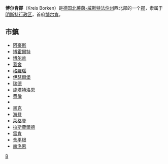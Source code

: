 {{德国县级行政单位
| 县徽图 =Image:DEU Kreis Borken COA.svg
| 在德国内的位置图 = Image:Lage des Kreises Borken in Deutschland.PNG
| 所属联邦州 = 北莱茵-威斯特法伦州
| 所属行政区 = 明斯特行政区
| 首府 = 博尔肯
| 面积 = 1418.78
| 人口 = 369,500
| 统计时间 = 2006年12月31日
| 人口密度 = 260
| 汽车牌号 = BOR
| 下设城镇 = 9个市、8个镇
| 政府地址 = Burloer Straße 93<br />46325 Borken
| 政府网站 = www.kreis-borken.de
| 在州内的位置图 = Image:North rhine w bor.png
|}}

'''博尔肯郡'''（Kreis Borken）是[[德国|德国]][[北莱茵-威斯特法伦州|北莱茵-威斯特法伦州]]西北部的一个[[郡_(德国)|郡]]，隶属于[[明斯特行政区|明斯特行政区]]，首府[[博尔肯|博尔肯]]。

== 市鎮 ==
*[[阿豪斯|阿豪斯]]
*[[博霍爾特_(德國)|博霍爾特]]
*[[博尔肯|博尔肯]]
*[[蓋舍|蓋舍]]
*[[格羅瑙_(北萊茵-威斯特法倫州)|格羅瑙]]
*[[伊瑟爾堡|伊瑟爾堡]]
*[[瑞德|瑞德]]
*[[施塔特洛恩|施塔特洛恩]]
*[[費倫|費倫]]
*{{le|伏雷登|Vreden}}
*[[黑克|黑克]]
*[[海登|海登]]
*[[萊格登|萊格登]]
*[[拉斯費爾德|拉斯費爾德]]
*[[雷肯|雷肯]]
*[[舍平根|舍平根]]
*[[南洛恩|南洛恩]]

{{北莱茵-威斯特法伦州行政区划}}

[[Category:北莱茵-威斯特法伦州的县|B]]{{Authority control}}